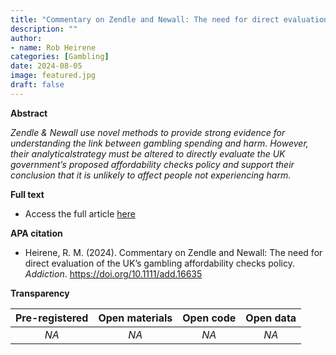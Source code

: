 ```yaml
---
title: "Commentary on Zendle and Newall: The need for direct evaluation of the UK's gambling affordability checks policy"
description: ""
author:
- name: Rob Heirene
categories: [Gambling]
date: 2024-08-05
image: featured.jpg
draft: false
---
```


**Abstract**

*Zendle & Newall use novel methods to provide strong evidence for understanding the link between gambling spending and harm. However, their analyticalstrategy must be altered to directly evaluate the UK government's proposed affordability checks policy and support their conclusion that it is unlikely to affect people not experiencing harm*.

**Full text**

-   Access the full article [here](https://doi.org/10.1111/add.16635)

**APA citation**

-   Heirene, R. M. (2024). Commentary on Zendle and Newall: The need for direct evaluation of the UK's gambling affordability checks policy. *Addiction*. <https://doi.org/10.1111/add.16635>

**Transparency**

| Pre-registered | Open materials | Open code | Open data |
|:--------------:|:--------------:|:---------:|:---------:|
|      *NA*      |      *NA*      |   *NA*    |   *NA*    |
